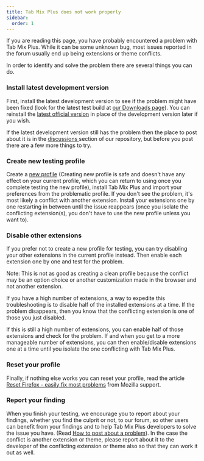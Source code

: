 ```yaml
---
title: Tab Mix Plus does not work properly
sidebar:
  order: 1
---
```



If you are reading this page, you have probably encountered a problem with Tab Mix Plus. While it
can be some unknown bug, most issues reported in the forum usually end up being extensions or theme
conflicts.

In order to identify and solve the problem there are several things you can do.

### Install latest development version

First, install the latest development version to see if the problem might have been fixed (look for
the latest test build at <a href={downloadLink()}>our Downloads page</a>).
You can reinstall the <a href={downloadLink()}>latest official version</a> in place of the development version later if you wish.

If the latest development version still has the problem then the place to post about it is in the
[ discussions ](https://github.com/onemen/TabMixPlus/discussions) section of our repository, but
before you post there are a few more things to try.

### Create new testing profile

Create a
[new profile](https://support.mozilla.org/en-US/kb/profile-manager-create-and-remove-firefox-profiles)
(Creating new profile is safe and doesn't have any effect on your current profile, which you can
return to using once you complete testing the new profile), install Tab Mix Plus and import your
preferences from the problematic profile. If you don't see the problem, it's most likely a conflict
with another extension. Install your extensions one by one restarting in between until the issue
reappears (once you isolate the conflicting extension(s), you don't have to use the new profile
unless you want to).

### Disable other extensions

If you prefer not to create a new profile for testing, you can try disabling your other extensions
in the current profile instead. Then enable each extension one by one and test for the problem.

Note: This is not as good as creating a clean profile because the conflict may be an option choice
or another customization made in the browser and not another extension.

If you have a high number of extensions, a way to expedite this troubleshooting is to disable half
of the installed extensions at a time. If the problem disappears, then you know that the conflicting
extension is one of those you just disabled.

If this is still a high number of extensions, you can enable half of those extensions and check for
the problem. If and when you get to a more manageable number of extensions, you can then
enable/disable extensions one at a time until you isolate the one conflicting with Tab Mix Plus.

### Reset your profile

Finally, if nothing else works you can reset your profile, read the article
[Reset Firefox - easily fix most problems](https://support.mozilla.org/en-US/kb/reset-firefox-easily-fix-most-problems)
from Mozilla support.

### Report your finding

When you finish your testing, we encourage you to report about your findings, whether you find the
culprit or not, to our forum, so other users can benefit from your findings and to help Tab Mix Plus
developers to solve the issue you have. (Read
[How to post about a problem](/troubleshooting/how-to-post)). In the case the conflict is another
extension or theme, please report about it to the developer of the conflicting extension or theme
also so that they can work it out as well.
